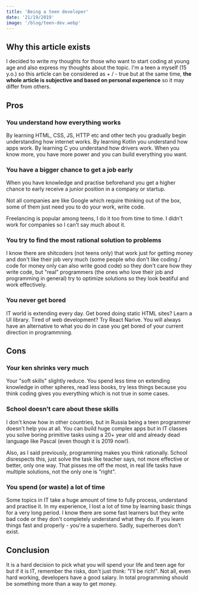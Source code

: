 ```yaml
---
title: 'Being a teen developer'
date: '21/19/2019'
image: '/blog/teen-dev.webp'
---
```


## Why this article exists

I decided to write my thoughts for those who want to start coding at young age and also express my thoughts about the topic. I'm a teen a myself (15 y.o.) so this article can be considered as + / - true but at the same time, **the whole article is subjective and based on personal experience** so it may differ from others.

## Pros

### You understand how everything works

By learning HTML, CSS, JS, HTTP etc and other tech you gradually begin understanding how internet works. By learning Kotlin you understand how apps work. By learning C you understand how drivers work. When you know more, you have more power and you can build everything you want.

### You have a bigger chance to get a job early

When you have knowledge and practise beforehand you get a higher chance to early receive a junior position in a company or startup.

Not all companies are like Google which require thinking out of the box, some of them just need you to do your work, write code.

Freelancing is popular among teens, I do it too from time to time. I didn't work for companies so I can't say much about it.

### You try to find the most rational solution to problems

I know there are shitcoders (not teens only) that work just for getting money and don't like their job very much (some people who don't like coding / code for money only can also write good code) so they don't care how they write code, but "real" programmers (the ones who love their job and programming in general) try to optimize solutions so they look beatiful and work effectively.

### You never get bored

IT world is extending every day. Get bored doing static HTML sites? Learn a UI library. Tired of web development? Try React Narive. You will always have an alternative to what you do in case you get bored of your current direction in programmning.

## Cons

### Your ken shrinks very much

Your "soft skills" slightly reduce. You spend less time on extending knowledge in other spheres, read less books, try less things because you think coding gives you everything which is not true in some cases.

### School doesn't care about these skills

I don't know how in other countries, but in Russia being a teen programmer doesn't help you at all. You can build huge complex apps but in IT classes you solve boring primitive tasks using a 20+ year old and already dead language like Pascal (even though it is 2019 now!).

Also, as I said previously, programming makes you think rationally. School disrespects this, just solve the task like teacher says, not more effective or better, only one way. That pisses me off the most, in real life tasks have multiple solutions, not the only one is "right".

### You spend (or waste) a lot of time

Some topics in IT take a huge amount of time to fully process, understand and practise it. In my experience, I lost a lot of time by learning basic things for a very long period. I know there are some fast learners but they write bad code or they don't completely understand what they do. If you learn things fast and properly - you're a superhero. Sadly, superheroes don't exist.

## Conclusion

It is a hard decision to pick what you will spend your life and teen age for but if it is IT, remember the risks, don't just think: "I'll be rich!". Not all, even hard working, developers have a good salary. In total programming should be something more than a way to get money.

